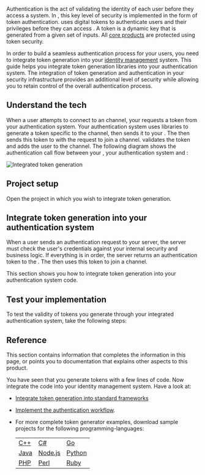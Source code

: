 

Authentication is the act of validating the identity of each user before they access a system. In <Vg k="AGORA_BACKEND" />, this key level of security is implemented in the form of token authentication. <Vg k="AGORA_BACKEND" /> uses digital tokens to authenticate users and their privileges before they can access <Vpd k="NAME"/>. A token is a dynamic key that is generated from a given set of inputs. All <Vg k="COMPANY" /> [core products](https://www.agora.io/en/products/) are protected using token security.

In order to build a seamless authentication process for your users, you need to integrate token generation into your [identity management](https://en.wikipedia.org/wiki/Identity_management) system. This guide helps you integrate <Vg k="COMPANY" /> token generation libraries into your authentication system. The integration of <Vg k="COMPANY" /> token generation and authentication in your security infrastructure provides an additional level of security while allowing you to retain control of the overall authentication process.

## Understand the tech

When a user attempts to connect to an <Vg k="COMPANY" /> channel, your <Vpl k="CLIENT" /> requests a token from your authentication system. Your authentication system uses <Vg k="COMPANY" /> libraries to generate a token specific to the channel, then sends it to your <Vpl k="CLIENT" />. The <Vpl k="CLIENT" /> then sends this token to <Vg k="AGORA_BACKEND" /> with the request to join a channel. <Vg k="AGORA_BACKEND" /> validates the token and adds the user to the channel. The following diagram shows the authentication call flow between your <Vpl k="CLIENT" />, your authentication system and <Vg k="AGORA_BACKEND" />:

![Integrated token generation](/images/common/integrated-token-generation.png)


## Project setup

Open the project in which you wish to integrate token generation.

<ProjectSetup />

## Integrate token generation into your authentication system

When a user sends an authentication request to your server, the server must check the user's credentials against your internal security and business logic. If everything is in order, the server returns an <Vg k="COMPANY" /> authentication token to the <Vpl k="CLIENT" />. The <Vpl k="CLIENT" /> then uses this token to join a channel.

This section shows you how to integrate <Vg k="COMPANY" /> token generation into your authentication system code.

<ProjectImplement />

## Test your implementation

To test the validity of tokens you generate through your integrated authentication system, take the following steps:

<ProjectTest />

## Reference

This section contains information that completes the information in this page, or points you to documentation that explains other aspects to this product.

You have seen that you generate <Vg k="COMPANY" /> tokens with a few lines of code. Now integrate the code into your identity management system. Have a look at:

-   [Integrate token generation into standard frameworks](https://www.agora.io/en/blog/?s=token+server&post_type=post)

-   [Implement the authentication workflow](../get-started/authentication-workflow).

-   For more complete token generator examples, download sample projects for the following programming-languages:

    |                                                                             |                                                                                  |                                                                                 |
    |-----------------------------------------------------------------------------|----------------------------------------------------------------------------------|---------------------------------------------------------------------------------|
    | [C++](https://github.com/AgoraIO/Tools/tree/master/DynamicKey/AgoraDynamicKey/cpp)   | [C\#](https://github.com/AgoraIO/Tools/tree/master/DynamicKey/AgoraDynamicKey/csharp)     | [Go](https://github.com/AgoraIO/Tools/tree/master/DynamicKey/AgoraDynamicKey/go)         |
    | [Java](https://github.com/AgoraIO/Tools/tree/master/DynamicKey/AgoraDynamicKey/java) | [Node.js](https://github.com/AgoraIO/Tools/tree/master/DynamicKey/AgoraDynamicKey/nodejs) | [Python](https://github.com/AgoraIO/Tools/tree/master/DynamicKey/AgoraDynamicKey/python) |
    | [PHP](https://github.com/AgoraIO/Tools/tree/master/DynamicKey/AgoraDynamicKey/php)   | [Perl](https://github.com/AgoraIO/Tools/tree/master/DynamicKey/AgoraDynamicKey/perl)      | [Ruby](https://github.com/AgoraIO/Tools/tree/master/DynamicKey/AgoraDynamicKey/ruby)     |

<Reference />